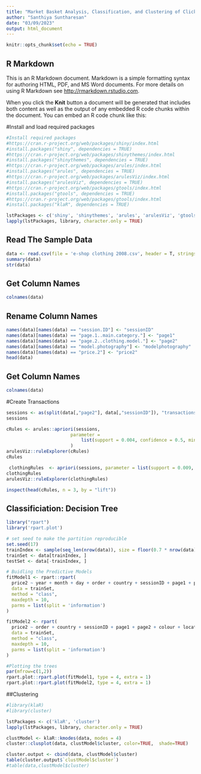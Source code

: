```yaml
---
title: "Market Basket Analysis, Classification, and Clustering of Clickstream Dataset"
author: "Santhiya Suntharesan"
date: "03/09/2023"
output: html_document
---
```


```r
knitr::opts_chunk$set(echo = TRUE)
```

## R Markdown

This is an R Markdown document. Markdown is a simple formatting syntax for authoring HTML, PDF, and MS Word documents. For more details on using R Markdown see <http://rmarkdown.rstudio.com>.

When you click the **Knit** button a document will be generated that includes both content as well as the output of any embedded R code chunks within the document. You can embed an R code chunk like this:

#Install and load required packages
```r
#Install required packages
#https://cran.r-project.org/web/packages/shiny/index.html
#install.packages("shiny", dependencies = TRUE)
#https://cran.r-project.org/web/packages/shinythemes/index.html
#install.packages("shinythemes", dependencies = TRUE)
#https://cran.r-project.org/web/packages/arules/index.html
#install.packages("arules", dependencies = TRUE)
#https://cran.r-project.org/web/packages/arulesViz/index.html
#install.packages("arulesViz", dependencies = TRUE)
#https://cran.r-project.org/web/packages/gtools/index.html
#install.packages("gtools", dependencies = TRUE)
#https://cran.r-project.org/web/packages/gtools/index.html
#install.packages("klaR", dependencies = TRUE)
```

```r
lstPackages <- c('shiny', 'shinythemes', 'arules', 'arulesViz', 'gtools', 'klaR')
lapply(lstPackages, library, character.only = TRUE)
```


## Read The Sample Data
```r
data <- read.csv(file = 'e-shop clothing 2008.csv', header = T, stringsAsFactors=T, sep = ";")
summary(data)
str(data)
```
## Get Column Names
```r
colnames(data)
```
## Rename Column Names
```r
names(data)[names(data) == "session.ID"] <- "sessionID"
names(data)[names(data) == "page.1..main.category."] <- "page1"
names(data)[names(data) == "page.2..clothing.model."] <- "page2"
names(data)[names(data) == "model.photography"] <- "modelphotography"
names(data)[names(data) == "price.2"] <- "price2"
head(data)
```
## Get Column Names
```r
colnames(data)
```

#Create Transactions
```r
sessions <- as(split(data[,"page2"], data[,"sessionID"]), "transactions")
sessions

```


```r
cRules <- arules::apriori(sessions,
                        parameter = 
                            list(support = 0.004, confidence = 0.5, minlen = 5)
                        )
arulesViz::ruleExplorer(cRules)
cRules
```
```r
 clothingRules  <- apriori(sessions, parameter = list(support = 0.009, confidence = 0.25, minlen = 2))
clothingRules
arulesViz::ruleExplorer(clothingRules)
```

```r
inspect(head(cRules, n = 3, by = "lift"))
```

## Classificiation: Decision Tree
```r
library("rpart")
library('rpart.plot')

# set seed to make the partition reproducible
set.seed(17)
trainIndex <- sample(seq_len(nrow(data)), size = floor(0.7 * nrow(data)))
trainSet <- data[trainIndex, ]
testSet <- data[-trainIndex, ]

# Buidling the Predictive Models
fitModel1 <- rpart::rpart(
  price2 ~ year + month + day + order + country + sessionID + page1 + page2 + colour + location + modelphotography + price + page,
  data = trainSet, 
  method = "class",
  maxdepth = 10,
  parms = list(split = 'information')
)

fitModel2 <- rpart(
  price2 ~ order + country + sessionID + page1 + page2 + colour + location + modelphotography + price + page,
  data = trainSet, 
  method = "class",
  maxdepth = 10,
  parms = list(split = 'information')
)

#Plotting the trees
par(mfrow=c(1,2))
rpart.plot::rpart.plot(fitModel1, type = 4, extra = 1)
rpart.plot::rpart.plot(fitModel2, type = 4, extra = 1)

```



##Clustering

```r
#library(klaR)
#library(cluster)
```

```r
lstPackages <- c('klaR', 'cluster')
lapply(lstPackages, library, character.only = TRUE)

clustModel <- klaR::kmodes(data, modes = 4)
cluster::clusplot(data, clustModel$cluster, color=TRUE,  shade=TRUE)

cluster.output <- cbind(data, clustModel$cluster)
table(cluster.output$`clustModel$cluster`)
#table(data,clustModel$cluster)
```
